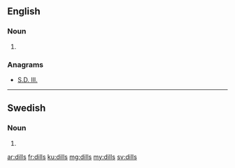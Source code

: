 ==English==

===Noun===
{{head|en}}

# {{plural of|dill}}

===Anagrams===
* [[S.D. Ill.#English|S.D. Ill.]]

----

==Swedish==

===Noun===
{{head|sv|noun form}}

# {{sv-noun-form-indef-gen|dill}}

[[ar:dills]]
[[fr:dills]]
[[ku:dills]]
[[mg:dills]]
[[my:dills]]
[[sv:dills]]